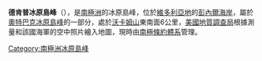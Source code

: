 {{Coord|72|16|S|160|22|E|source:GNIS|display=title}}

'''德肯普冰原島峰'''（{{lang-en|De Camp Nunatak}}），是[[南極洲|南極洲]]的冰原島峰，位於[[維多利亞地|維多利亞地]]的[[彭內爾海岸|彭內爾海岸]]，屬於[[奧特巴克冰原島峰|奧特巴克冰原島峰]]的一部分，處於[[沃卡姆山|沃卡姆山]]東南面6公里，[[美國地質調查局|美國地質調查局]]根據測量和該國海軍的空中照片繪入地圖，現時由[[南極條約體系|南極條約體系]]管理。

{{Antarctica-geo-stub}}
[[Category:南極洲冰原島峰|Category:南極洲冰原島峰]]